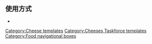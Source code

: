 {{Documentation subpage}}
<!-- Categories and interwikis go at the bottom of this page. -->

== 使用方式 ==
* {{tl|Cheese}}

{{collapsible option}}

<includeonly>
<!-- Categories and interwikis go here: -->
[[Category:Cheese templates]]
[[Category:Cheeses Taskforce templates]]
[[Category:Food navigational boxes]]
</includeonly>